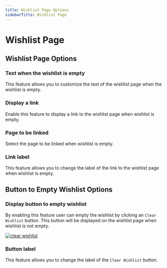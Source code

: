 ```yaml
---
title: Wishlist Page Options
sidebarTitle: Wishlist Page
---
```


# Wishlist Page


## Wishlist Page Options

### Text when the wishlist is empty

This feature allows you to customize the text of the wishlist page when the wishlist is empty.

### Display a link

Enable this feature to display a link to the wishlist page when wishlist is empty.


### Page to be linked

Select the page to be linked when wishlist is empty.


### Link label

This feature allows you to change the label of the link to the wishlist page when wishlist is empty.


## Button to Empty Wishlist Options

### Display button to empty wishlist

By enabling this feature user can empty the wishlist by clicking an `Clear Wishlist` button. This button will be displayed on the wishlist page when wishlist is not empty.

[![clear wishlist](/products/wishlist/clear-wishlist.png)](/products/wishlist/clear-wishlist.png)


### Button label

This feature allows you to change the label of the `Clear Wishlist` button.
